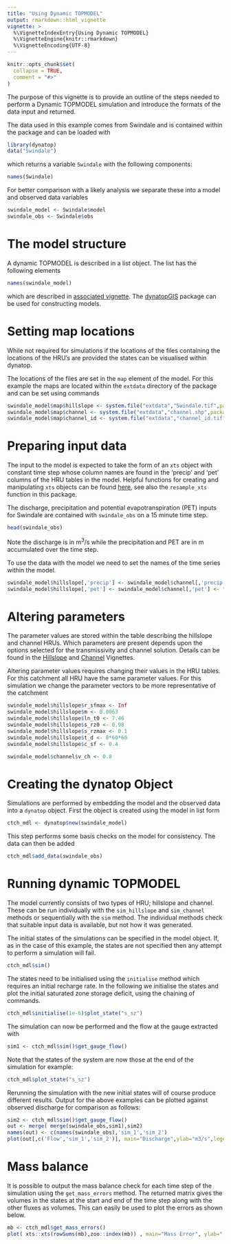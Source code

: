 ```yaml
---
title: "Using Dynamic TOPMODEL"
output: rmarkdown::html_vignette
vignette: >
  %\VignetteIndexEntry{Using Dynamic TOPMODEL}
  %\VignetteEngine{knitr::rmarkdown}
  %\VignetteEncoding{UTF-8}
---
```


```r
knitr::opts_chunk$set(
  collapse = TRUE,
  comment = "#>"
)
```
The purpose of this vignette is to provide an outline of the steps needed to
perform a Dynamic TOPMODEL simulation and introduce the formats of the data
input and returned. 

The data used in this example comes from Swindale and is contained within the package and can be loaded with
```r
library(dynatop)
data("Swindale")
```
which returns a variable `Swindale` with the following components:
```r
names(Swindale)
```

For better comparison with a likely analysis we separate these into a model
and observed data variables

```r
swindale_model <- Swindale$model
swindale_obs <- Swindale$obs
```

# The model structure
A dynamic TOPMODEL is described in a list object. The list has the following
elements
```r
names(swindale_model)
```
which are described in [associated
vignette](The_Model_Object.html). The
[dynatopGIS](https://waternumbers.github.io/dynatopGIS) package
can be used for constructing models. 

# Setting map locations

While not required for simulations if the locations of the files containing
the locations of the HRU's are provided the states can be visualised within
dynatop.

The locations of the files are set in the `map` element of the model. For this
example the maps are located within the `extdata` directory of the package and
can be set using commands

```r
swindale_model$map$hillslope <- system.file("extdata","Swindale.tif",package="dynatop",mustWork=TRUE)
swindale_model$map$channel <- system.file("extdata","channel.shp",package="dynatop",mustWork=TRUE)
swindale_model$map$channel_id <- system.file("extdata","channel_id.tif",package="dynatop",mustWork=TRUE)
```

# Preparing input data

The input to the model is expected to take the form of an ```xts``` object with
constant time step whose column names are found in the 'precip' and 'pet'
columns of the HRU tables in the model. Helpful functions for creating and
manipulating ```xts``` objects can be found
[here](http://rstudio-pubs-static.s3.amazonaws.com/288218_117e183e74964557a5da4fc5902fc671.html),
see also the `resample_xts` function in this package.

The discharge, precipitation and potential evapotranspiration (PET) inputs for
Swindale are contained with `swindale_obs` on a 15 minute time step.
```r
head(swindale_obs)
```
Note the discharge is in m$^{3}$/s while the precipitation and PET are in m
accumulated over the time step.

To use the data with the model we need to set the names of the time series
within the model. 
```r
swindale_model$hillslope[,'precip'] <- swindale_model$channel[,'precip'] <- "Rainfall"
swindale_model$hillslope[,'pet'] <- swindale_model$channel[,'pet'] <- "PET"
```

# Altering parameters

The parameter values are stored within the table describing the hillslope and
channel HRUs. Which parameters are present depends upon the options selected
for the transmissivity and channel solution. Details can be found in the
[Hillslope](Hillslope_HRU.html) and [Channel](Channel_HRU.html) Vignettes.

Altering parameter values requires changing their values in the HRU tables. 
For this catchment all HRU have the same parameter values. For this simulation 
we change the parameter vectors to be more representative of the
catchment
```r
swindale_model$hillslope$r_sfmax <- Inf
swindale_model$hillslope$m <- 0.0063
swindale_model$hillslope$ln_t0 <- 7.46
swindale_model$hillslope$s_rz0 <- 0.98
swindale_model$hillslope$s_rzmax <- 0.1
swindale_model$hillslope$t_d <- 8*60*60
swindale_model$hillslope$c_sf <- 0.4

swindale_model$channel$v_ch <- 0.8
```

# Creating the dynatop Object

Simulations are performed by embedding the model and the observed data into
a `dynatop` object. First the object is created using the model in list form

```r
ctch_mdl <- dynatop$new(swindale_model)
```

This step performs some basis checks on the model for consistency.
The data can then be added

```r
ctch_mdl$add_data(swindale_obs)
```

# Running dynamic TOPMODEL

The model currently consists of two types of HRU; hillslope and
channel. These can be run individually with the `sim_hillslope` and
`sim_channel` methods or sequentially with the `sim` method. The individual
methods check that suitable input data is available, but not how it was generated.

The initial states of the simulations can be specified in the model
object. If, as in the case of this example, the states are not specified then
any attempt to perform a simulation will fail.

```r
ctch_mdl$sim()
```

The states need to be initialised using the `initialise` method which requires
an initial recharge rate. In the following we initialise the states and plot
the initial saturated zone storage deficit, using the chaining of commands.

```r
ctch_mdl$initialise(1e-6)$plot_state("s_sz")
```

The simulation can now be performed and the flow at the gauge extracted with

```r
sim1 <- ctch_mdl$sim()$get_gauge_flow()
```

Note that the states of the system are now those at the end of the simulation
for example:

```r
ctch_mdl$plot_state("s_sz")
```

Rerunning the simulation with the new initial states will of course produce
different results. Output for the above examples can be plotted against observed discharge for comparison as follows:

```r
sim2 <- ctch_mdl$sim()$get_gauge_flow()
out <- merge( merge(swindale_obs,sim1),sim2)
names(out) <- c(names(swindale_obs),'sim_1','sim_2')
plot(out[,c('Flow','sim_1','sim_2')], main="Discharge",ylab="m3/s",legend.loc="topright")
```

# Mass balance

It is possible to output the mass balance check for each time step of the
simulation using the `get_mass_errors` method. The returned matrix gives 
the volumes in the states at the start and end of the time step along with the
other fluxes as volumes. This can easily be used to plot the errors as shown below.

```r
mb <- ctch_mdl$get_mass_errors()
plot( xts::xts(rowSums(mb),zoo::index(mb)) , main="Mass Error", ylab="[m^3]")
```


